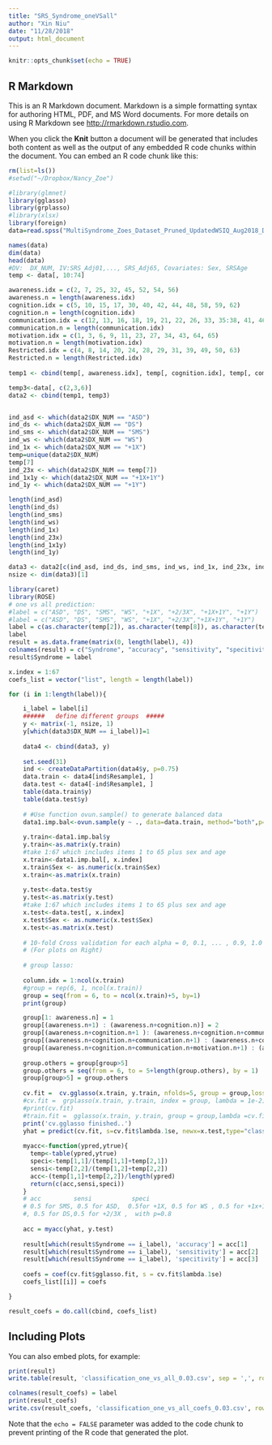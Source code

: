 ```yaml
---
title: "SRS_Syndrome_oneVSall"
author: "Xin Niu"
date: "11/28/2018"
output: html_document
---
```


```r
knitr::opts_chunk$set(echo = TRUE)
```

## R Markdown

This is an R Markdown document. Markdown is a simple formatting syntax for authoring HTML, PDF, and MS Word documents. For more details on using R Markdown see <http://rmarkdown.rstudio.com>.

When you click the **Knit** button a document will be generated that includes both content as well as the output of any embedded R code chunks within the document. You can embed an R code chunk like this:

```r
rm(list=ls())
#setwd("~/Dropbox/Nancy_Zoe")

#library(glmnet)
library(gglasso)
library(grplasso)
#library(xlsx)
library(foreign)
data=read.spss("MultiSyndrome_Zoes_Dataset_Pruned_UpdatedWSIQ_Aug2018_DEID.sav", to.data.frame=TRUE)

names(data)
dim(data)
head(data)
#DV:  DX_NUM, IV:SRS_Adj01,..., SRS_Adj65, Covariates: Sex, SRSAge
temp <- data[, 10:74]

awareness.idx = c(2, 7, 25, 32, 45, 52, 54, 56)
awareness.n = length(awareness.idx)
cognition.idx = c(5, 10, 15, 17, 30, 40, 42, 44, 48, 58, 59, 62)
cognition.n = length(cognition.idx)
communication.idx = c(12, 13, 16, 18, 19, 21, 22, 26, 33, 35:38, 41, 46, 47, 51, 53, 55, 57, 60, 61)
communication.n = length(communication.idx)
motivation.idx = c(1, 3, 6, 9, 11, 23, 27, 34, 43, 64, 65)
motivation.n = length(motivation.idx)
Restricted.idx = c(4, 8, 14, 20, 24, 28, 29, 31, 39, 49, 50, 63)
Restricted.n = length(Restricted.idx)
    
temp1 <- cbind(temp[, awareness.idx], temp[, cognition.idx], temp[, communication.idx], temp[, motivation.idx ], temp[,  Restricted.idx])

temp3<-data[, c(2,3,6)]   
data2 <- cbind(temp1, temp3)    


ind_asd <- which(data2$DX_NUM == "ASD")
ind_ds <- which(data2$DX_NUM == "DS")
ind_sms <- which(data2$DX_NUM == "SMS")
ind_ws <- which(data2$DX_NUM == "WS")
ind_1x <- which(data2$DX_NUM == "+1X")
temp=unique(data2$DX_NUM)
temp[7]
ind_23x <- which(data2$DX_NUM == temp[7])
ind_1x1y <- which(data2$DX_NUM == "+1X+1Y")
ind_1y <- which(data2$DX_NUM == "+1Y")

length(ind_asd)
length(ind_ds)
length(ind_sms)
length(ind_ws)
length(ind_1x)
length(ind_23x)
length(ind_1x1y)
length(ind_1y)

data3 <- data2[c(ind_asd, ind_ds, ind_sms, ind_ws, ind_1x, ind_23x, ind_1x1y, ind_1y), ]
nsize <- dim(data3)[1]

```

```r
library(caret)
library(ROSE)
# one vs all prediction:
#label = c("ASD", "DS", "SMS", "WS", "+1X", "+2/3X", "+1X+1Y", "+1Y")
#label = c("ASD", "DS", "SMS", "WS", "+1X", "+2/3X","+1X+1Y", "+1Y")
label = c(as.character(temp[2]), as.character(temp[8]), as.character(temp[9]), as.character(temp[1]), as.character(temp[4]), as.character(temp[7]), as.character(temp[5]), as.character(temp[6]))
label
result = as.data.frame(matrix(0, length(label), 4))
colnames(result) = c("Syndrome", "accuracy", "sensitivity", "specitivity")
result$Syndrome = label

x.index = 1:67
coefs_list = vector("list", length = length(label))

for (i in 1:length(label)){

    i_label = label[i]
    ######   define different groups  #####
    y <- matrix(-1, nsize, 1)
    y[which(data3$DX_NUM == i_label)]=1
    
    data4 <- cbind(data3, y)
    
    set.seed(31)
    ind <- createDataPartition(data4$y, p=0.75)
    data.train <- data4[ind$Resample1, ]
    data.test <- data4[-ind$Resample1, ]
    table(data.train$y)
    table(data.test$y)
    
    # #Use function ovun.sample() to generate balanced data
    data1.imp.bal<-ovun.sample(y ~ ., data=data.train, method="both",p=0.5, seed=1342)$data
    
    y.train<-data1.imp.bal$y
    y.train<-as.matrix(y.train)
    #take 1:67 which includes items 1 to 65 plus sex and age
    x.train<-data1.imp.bal[, x.index]
    x.train$Sex <- as.numeric(x.train$Sex)
    x.train<-as.matrix(x.train)
    
    y.test<-data.test$y
    y.test<-as.matrix(y.test)
    #take 1:67 which includes items 1 to 65 plus sex and age
    x.test<-data.test[, x.index]
    x.test$Sex <- as.numeric(x.test$Sex)
    x.test<-as.matrix(x.test)
    	
    # 10-fold Cross validation for each alpha = 0, 0.1, ... , 0.9, 1.0
    # (For plots on Right)
    
    # group lasso:
    
    column.idx = 1:ncol(x.train)
    #group = rep(6, 1, ncol(x.train))
    group = seq(from = 6, to = ncol(x.train)+5, by=1)
    print(group)

    group[1: awareness.n] = 1
    group[(awareness.n+1) : (awareness.n+cognition.n)] = 2
    group[(awareness.n+cognition.n+1 ): (awareness.n+cognition.n+communication.n)] = 3
    group[(awareness.n+cognition.n+communication.n+1) : (awareness.n+cognition.n+communication.n+motivation.n)] = 4
    group[(awareness.n+cognition.n+communication.n+motivation.n+1) : (awareness.n+cognition.n+communication.n+motivation.n+Restricted.n)] = 5
    
    group.others = group[group>5]
    group.others = seq(from = 6, to = 5+length(group.others), by = 1)
    group[group>5] = group.others
    
    cv.fit =  cv.gglasso(x.train, y.train, nfolds=5, group = group,loss="logit", pred.loss="misclass", lambda.factor=0.03)
    #cv.fit =  grplasso(x.train, y.train, index = group, lambda = 1e-2)
    #print(cv.fit)
    #train.fit =  gglasso(x.train, y.train, group = group,lambda =cv.fit$lambda.1se, loss="logit")
    print('cv.gglasso finished..')
    yhat = predict(cv.fit, s=cv.fit$lambda.1se, newx=x.test,type="class")
    
    myacc<-function(ypred,ytrue){
      temp<-table(ypred,ytrue)
      speci<-temp[1,1]/(temp[1,1]+temp[2,1])
      sensi<-temp[2,2]/(temp[1,2]+temp[2,2])
      acc<-(temp[1,1]+temp[2,2])/length(ypred)
      return(c(acc,sensi,speci))
    }
    # acc         sensi           speci 
    # 0.5 for SMS, 0.5 for ASD,  0.5for +1X, 0.5 for WS , 0.5 for +1x+1Y, 0.5 for +1Y with p =0.75
    #, 0.5 for DS,0.5 for +2/3X ,  with p=0.8
  
    acc = myacc(yhat, y.test)
    
    result[which(result$Syndrome == i_label), 'accuracy'] = acc[1]
    result[which(result$Syndrome == i_label), 'sensitivity'] = acc[2]
    result[which(result$Syndrome == i_label), 'specitivity'] = acc[3]
   
    coefs = coef(cv.fit$gglasso.fit, s = cv.fit$lambda.1se)
    coefs_list[[i]] = coefs

}

result_coefs = do.call(cbind, coefs_list)
```


## Including Plots

You can also embed plots, for example:

```r
print(result)
write.table(result, 'classification_one_vs_all_0.03.csv', sep = ',', row.names = F)

colnames(result_coefs) = label
print(result_coefs)
write.csv(result_coefs, 'classification_one_vs_all_coefs_0.03.csv', row.names = T)
```

Note that the `echo = FALSE` parameter was added to the code chunk to prevent printing of the R code that generated the plot.